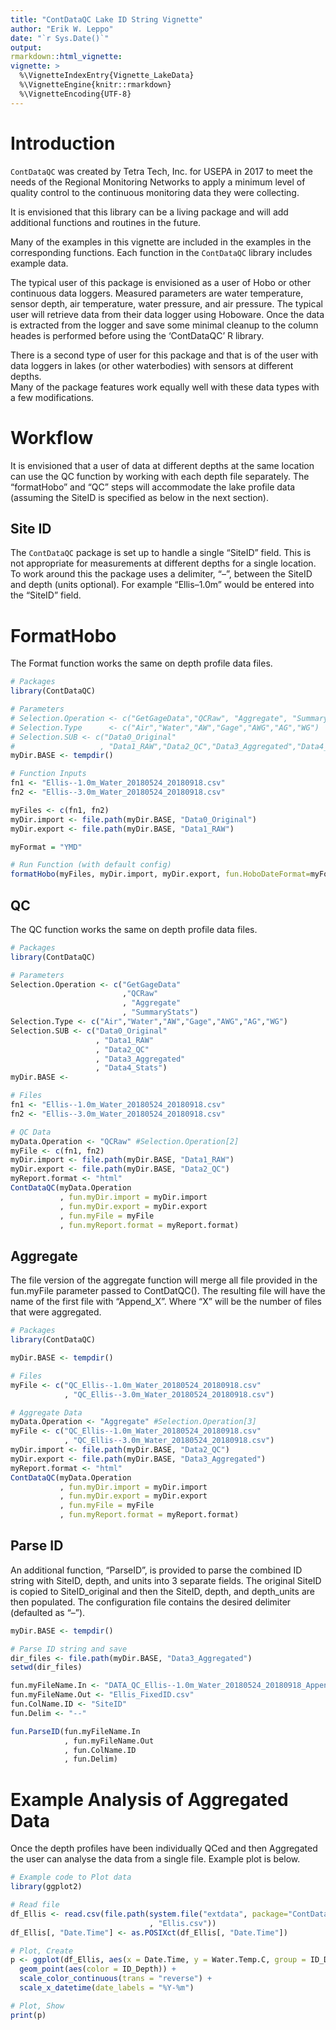 ```yaml
---
title: "ContDataQC Lake ID String Vignette"
author: "Erik W. Leppo"
date: "`r Sys.Date()`"
output: 
rmarkdown::html_vignette:
vignette: >
  %\VignetteIndexEntry{Vignette_LakeData}
  %\VignetteEngine{knitr::rmarkdown}
  %\VignetteEncoding{UTF-8}
---
```


# Introduction
`ContDataQC` was created by Tetra Tech, Inc. for USEPA in 2017 to meet the needs
of the Regional Monitoring Networks to apply a minimum level of quality control 
to the continuous monitoring data they were collecting.

It is envisioned that this library can be a living package and will add 
additional functions and routines in the future.

Many of the examples in this vignette are included in the examples in the 
corresponding functions.  Each function in the `ContDataQC` library includes 
example data.

The typical user of this package is envisioned as a user of Hobo or other 
continuous data loggers.  Measured parameters are water temperature, sensor 
depth, air temperature, water pressure, and air pressure.  The typical user will
retrieve data from their data logger using Hoboware.  Once the data is extracted
from the logger and save some minimal cleanup to the column heades is performed 
before using the 'ContDataQC' R library.

There is a second type of user for this package and that is of the user with 
data loggers in lakes (or other waterbodies) with sensors at different depths.  
Many of the package features work equally well with these data types with a few 
modifications.

# Workflow
It is envisioned that a user of data at different depths at the same location 
can use the QC function by working with each depth file separately.  The 
"formatHobo" and "QC" steps will accommodate the lake profile data (assuming the 
SiteID is specified as below in the next section).

## Site ID
The `ContDataQC` package is set up to handle a single "SiteID" field.  This is 
not appropriate for measurements at different depths for a single location.  To 
work around this the package uses a delimiter, "--", between the SiteID and 
depth (units optional).  For example "Ellis--1.0m" would be entered into the 
"SiteID" field.

# FormatHobo
The Format function works the same on depth profile data files.

```r
# Packages
library(ContDataQC)

# Parameters
# Selection.Operation <- c("GetGageData","QCRaw", "Aggregate", "SummaryStats")
# Selection.Type      <- c("Air","Water","AW","Gage","AWG","AG","WG")
# Selection.SUB <- c("Data0_Original"
#                   , "Data1_RAW","Data2_QC","Data3_Aggregated","Data4_Stats")
myDir.BASE <- tempdir()

# Function Inputs
fn1 <- "Ellis--1.0m_Water_20180524_20180918.csv"
fn2 <- "Ellis--3.0m_Water_20180524_20180918.csv"

myFiles <- c(fn1, fn2)
myDir.import <- file.path(myDir.BASE, "Data0_Original")
myDir.export <- file.path(myDir.BASE, "Data1_RAW")

myFormat = "YMD"

# Run Function (with default config)
formatHobo(myFiles, myDir.import, myDir.export, fun.HoboDateFormat=myFormat)
```

## QC
The QC function works the same on depth profile data files.

```r
# Packages
library(ContDataQC)

# Parameters
Selection.Operation <- c("GetGageData"
                         ,"QCRaw"
                         , "Aggregate"
                         , "SummaryStats")
Selection.Type <- c("Air","Water","AW","Gage","AWG","AG","WG")
Selection.SUB <- c("Data0_Original"
                   , "Data1_RAW"
                   , "Data2_QC"
                   , "Data3_Aggregated"
                   , "Data4_Stats")
myDir.BASE <- 

# Files
fn1 <- "Ellis--1.0m_Water_20180524_20180918.csv"
fn2 <- "Ellis--3.0m_Water_20180524_20180918.csv"

# QC Data
myData.Operation <- "QCRaw" #Selection.Operation[2]
myFile <- c(fn1, fn2)
myDir.import <- file.path(myDir.BASE, "Data1_RAW")
myDir.export <- file.path(myDir.BASE, "Data2_QC")
myReport.format <- "html"
ContDataQC(myData.Operation
           , fun.myDir.import = myDir.import
           , fun.myDir.export = myDir.export
           , fun.myFile = myFile
           , fun.myReport.format = myReport.format)

```
## Aggregate
The file version of the aggregate function will merge all file provided in the 
fun.myFile parameter passed to ContDatQC().  The resulting file will have the 
name of the first file with "Append_X".  Where "X" will be the number of files 
that were aggregated.

```r
# Packages
library(ContDataQC)

myDir.BASE <- tempdir()

# Files
myFile <- c("QC_Ellis--1.0m_Water_20180524_20180918.csv"
            , "QC_Ellis--3.0m_Water_20180524_20180918.csv")

# Aggregate Data
myData.Operation <- "Aggregate" #Selection.Operation[3]
myFile <- c("QC_Ellis--1.0m_Water_20180524_20180918.csv"
            , "QC_Ellis--3.0m_Water_20180524_20180918.csv")
myDir.import <- file.path(myDir.BASE, "Data2_QC")
myDir.export <- file.path(myDir.BASE, "Data3_Aggregated")
myReport.format <- "html"
ContDataQC(myData.Operation
           , fun.myDir.import = myDir.import
           , fun.myDir.export = myDir.export
           , fun.myFile = myFile
           , fun.myReport.format = myReport.format)
```

## Parse ID
An additional function, "ParseID", is provided to parse the combined ID string 
with SiteID, depth, and units into 3 separate fields.  The original SiteID is 
copied to SiteID_original and then the SiteID, depth, and depth_units are then 
populated.  The configuration file contains the desired delimiter (defaulted as 
"--").

```r
myDir.BASE <- tempdir()

# Parse ID string and save
dir_files <- file.path(myDir.BASE, "Data3_Aggregated")
setwd(dir_files)

fun.myFileName.In <- "DATA_QC_Ellis--1.0m_Water_20180524_20180918_Append_2.csv"
fun.myFileName.Out <- "Ellis_FixedID.csv"
fun.ColName.ID <- "SiteID"
fun.Delim <- "--"

fun.ParseID(fun.myFileName.In
            , fun.myFileName.Out
            , fun.ColName.ID
            , fun.Delim)
```

# Example Analysis of Aggregated Data
Once the depth profiles have been individually QCed and then Aggregated the user
can analyse the data from a single file.  Example plot is below.

```r
# Example code to Plot data
library(ggplot2)

# Read file
df_Ellis <- read.csv(file.path(system.file("extdata", package="ContDataQC")
                               , "Ellis.csv"))
df_Ellis[, "Date.Time"] <- as.POSIXct(df_Ellis[, "Date.Time"])

# Plot, Create
p <- ggplot(df_Ellis, aes(x = Date.Time, y = Water.Temp.C, group = ID_Depth)) +
  geom_point(aes(color = ID_Depth)) +
  scale_color_continuous(trans = "reverse") +
  scale_x_datetime(date_labels = "%Y-%m")

# Plot, Show
print(p)
```

